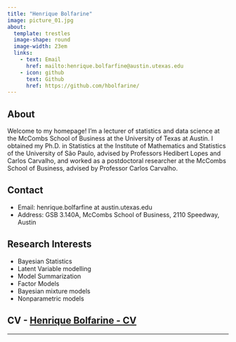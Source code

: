 ```yaml
---
title: "Henrique Bolfarine"
image: picture_01.jpg
about:
  template: trestles
  image-shape: round
  image-width: 23em
  links:
    - text: Email
      href: mailto:henrique.bolfarfine@austin.utexas.edu
    - icon: github
      text: Github
      href: https://github.com/hbolfarine/
---
```


## About

Welcome to my homepage! I'm a lecturer of statistics and data science at the McCombs School of Business at the University of Texas at Austin. I obtained my Ph.D. in Statistics at the Institute of Mathematics and Statistics of the University of São Paulo, advised by Professors Hedibert Lopes and Carlos Carvalho, and worked as a postdoctoral researcher at the McCombs School of Business, advised by Professor Carlos Carvalho.

## Contact

- Email: henrique.bolfarfine at austin.utexas.edu
- Address: GSB 3.140A, McCombs School of Business, 2110 Speedway, Austin

## Research Interests

- Bayesian Statistics
- Latent Variable modelling
- Model Summarization
- Factor Models
- Bayesian mixture models 
- Nonparametric models

## CV - [Henrique Bolfarine - CV](Henrique_Bolfarine_s_CV.pdf)

---

